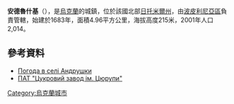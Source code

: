 {{coord|49|52|23|N|29|20|36|E|scale:30000|display=title}}

'''安德魯什基'''（{{lang-uk|Андрушки}}），是[[烏克蘭|烏克蘭]]的城鎮，位於該國北部[[日托米爾州|日托米爾州]]，由[[波皮利尼亞區|波皮利尼亞區]]負責管轄，始建於1683年，面積4.96平方公里，海拔高度215米，2001年人口2,014。

==參考資料==
* [http://weather.in.ua/ua/zhitomirskaja/229 Погода в селі Андрушки] {{Wayback|url=http://weather.in.ua/ua/zhitomirskaja/229 |date=20111219135011 }}
* [https://web.archive.org/web/20190201080847/http://tsyurupa.pat.ua/ ПАТ "Цукровий завод ім. Цюрупи"]

{{Ukraine-geo-stub}}
[[Category:烏克蘭城市|Category:烏克蘭城市]]